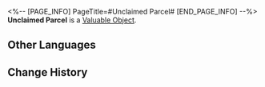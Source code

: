 <%-- [PAGE_INFO]
PageTitle=#Unclaimed Parcel#
[END_PAGE_INFO] --%>
{{Item Infobox
|id          = 300051
|image       = Item Unclaimed Parcel.png
|type        = Valuable Object
|invCategory = Valuables
|rarity      = 3
|effect      = 
|description = Unclaimed parcel. Opening them may yield random materials.
}}
{{Description|Due to various reasons, the recipient did not receive this parcel, and the sender did not retrieve it either. When selling these parcels, the Sky-Faring Commission scans them in advance to ensure that there are no dangerous goods (or excessively valuable items) inside.<br /><br />''"Mystery boxes like this are scams. Last time, I opened five boxes with expired mung bean sodas in a row..."''<br />''"How did this not get flagged as a dangerous item during the screening process!"''}}
'''Unclaimed Parcel''' is a [[Valuable Object]].

==Other Languages==
{{Other Languages
|en   = Unclaimed Parcel
|zhs  = 逾期未取的邮包
|zht  = 逾期未取的郵包
|ja   = 受取期限が過ぎた荷物
|ko   = 수취 기한이 지난 우편물
|es   = Paquete sin recoger
|fr   = Colis non réclamé
|ru   = Невостребованная посылка
|th   = พัสดุที่ไม่มีผู้มารับ
|vi   = Bưu Kiện Quá Hạn Chưa Nhận
|de   = Nicht abgeholtes Paket
|id   = Paket yang Belum Diambil
|pt   = Encomenda Não Resgatada
}}

==Change History==
{{Change History|1.3}}